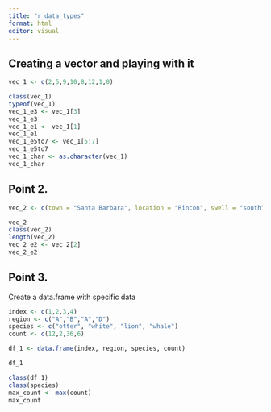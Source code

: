 ```yaml
---
title: "r_data_types"
format: html
editor: visual
---
```


## Creating a vector and playing with it

```r
vec_1 <- c(2,5,9,10,8,12,1,0)

class(vec_1)
typeof(vec_1)
vec_1_e3 <- vec_1[3]
vec_1_e3
vec_1_e1 <- vec_1[1]
vec_1_e1
vec_1_e5to7 <- vec_1[5:7]
vec_1_e5to7
vec_1_char <- as.character(vec_1)
vec_1_char
```

## Point 2.

```r
vec_2 <- c(town = "Santa Barbara", location = "Rincon", swell = "south")

vec_2
class(vec_2)
length(vec_2)
vec_2_e2 <- vec_2[2]
vec_2_e2
```

## Point 3.

Create a data.frame with specific data

```r

index <- c(1,2,3,4)
region <- c("A","B","A","D")
species <- c("otter", "white", "lion", "whale")
count <- c(12,2,36,6)

df_1 <- data.frame(index, region, species, count)

df_1

class(df_1)
class(species)
max_count <- max(count)
max_count
```

## 
